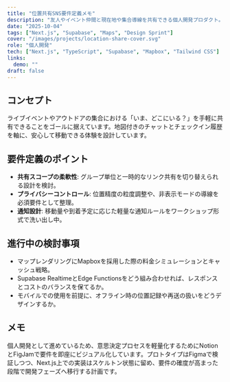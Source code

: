 ```yaml
---
title: "位置共有SNS要件定義メモ"
description: "友人やイベント仲間と現在地や集合導線を共有できる個人開発プロダクト。要件定義中の検討ログをまとめています。"
date: "2025-10-04"
tags: ["Next.js", "Supabase", "Maps", "Design Sprint"]
cover: "/images/projects/location-share-cover.svg"
role: "個人開発"
tech: ["Next.js", "TypeScript", "Supabase", "Mapbox", "Tailwind CSS"]
links:
  demo: ""
draft: false
---
```


## コンセプト
ライブイベントやアウトドアの集合における「いま、どこにいる？」を手軽に共有できることをゴールに据えています。地図付きのチャットとチェックイン履歴を軸に、安心して移動できる体験を設計しています。

## 要件定義のポイント
- **共有スコープの柔軟性**: グループ単位と一時的なリンク共有を切り替えられる設計を検討。
- **プライバシーコントロール**: 位置精度の粒度調整や、非表示モードの導線を必須要件として整理。
- **通知設計**: 移動量や到着予定に応じた軽量な通知ルールをワークショップ形式で洗い出し中。

## 進行中の検討事項
- マップレンダリングにMapboxを採用した際の料金シミュレーションとキャッシュ戦略。
- Supabase RealtimeとEdge Functionsをどう組み合わせれば、レスポンスとコストのバランスを保てるか。
- モバイルでの使用を前提に、オフライン時の位置記録や再送の扱いをどうデザインするか。

## メモ
個人開発として進めているため、意思決定プロセスを軽量化するためにNotionとFigJamで要件を即座にビジュアル化しています。プロトタイプはFigmaで検証しつつ、Next.js上での実装はスケルトン状態に留め、要件の確度が高まった段階で開発フェーズへ移行する計画です。
